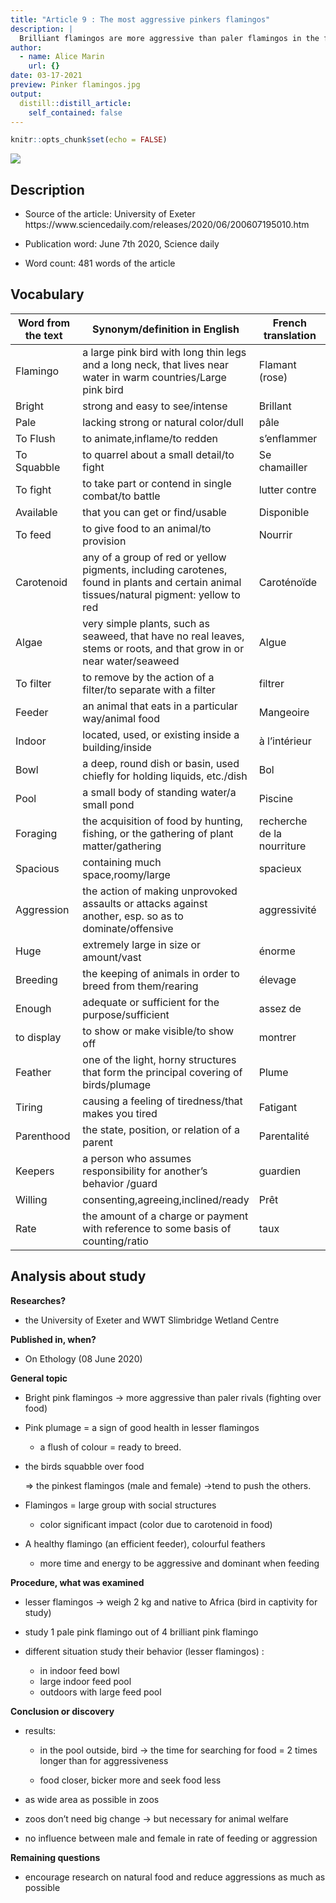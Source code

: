 ```yaml
---
title: "Article 9 : The most aggressive pinkers flamingos"
description: |
  Brilliant flamingos are more aggressive than paler flamingos in the fight for food
author:
  - name: Alice Marin
    url: {}
date: 03-17-2021
preview: Pinker flamingos.jpg
output:
  distill::distill_article:
    self_contained: false
---
```


```r
knitr::opts_chunk$set(echo = FALSE)
```


![](Pinker flamingos.jpg)

## Description

* Source of the article: University of Exeter https://www.sciencedaily.com/releases/2020/06/200607195010.htm

* Publication word: June 7th 2020, Science daily

* Word count: 481 words of the article

## Vocabulary

**Word from the text** | **Synonym/definition in English** | **French translation**
-----------------------|-----------------------------------|---------------------------
Flamingo               | a large pink bird with long thin legs and a long neck, that lives near water in warm countries/Large pink bird | Flamant (rose)
Bright                 | strong and easy to see/intense | Brillant 
Pale                   | lacking strong or natural color/dull | pâle
To Flush               | to animate,inflame/to redden | s'enflammer
To Squabble            | to quarrel about a small detail/to fight | Se chamailler
To fight               | to take part or contend in single combat/to battle | lutter contre
Available              | that you can get or find/usable | Disponible
To feed                | to give food to an animal/to provision | Nourrir
Carotenoid             | any of a group of red or yellow pigments, including carotenes, found in plants and certain animal tissues/natural pigment: yellow to red | Caroténoïde
Algae                  | very simple plants, such as seaweed, that have no real leaves, stems or roots, and that grow in or near water/seaweed | Algue
To filter              | to remove by the action of a filter/to separate with a filter | filtrer
Feeder                 | an animal that eats in a particular way/animal food | Mangeoire
Indoor                 | located, used, or existing inside a building/inside | à l'intérieur
Bowl                   | a deep, round dish or basin, used chiefly for holding liquids, etc./dish | Bol
Pool                   | a small body of standing water/a small pond | Piscine
Foraging               | the acquisition of food by hunting, fishing, or the gathering of plant matter/gathering |recherche de la nourriture
Spacious               | containing much space,roomy/large | spacieux 
Aggression             | the action of making unprovoked assaults or attacks against another, esp. so as to dominate/offensive | aggressivité
Huge                   | extremely large in size or amount/vast | énorme
Breeding               | the keeping of animals in order to breed from them/rearing | élevage
Enough                 | adequate or sufficient for the purpose/sufficient | assez de 
to display             | to show or make visible/to show off | montrer
Feather                | one of the light, horny structures that form the principal covering of birds/plumage | Plume
Tiring                 | causing a feeling of tiredness/that makes you tired | Fatigant
Parenthood             | the state, position, or relation of a parent | Parentalité
Keepers                | a person who assumes responsibility for another's behavior /guard | guardien
Willing                | consenting,agreeing,inclined/ready | Prêt
Rate                   | the amount of a charge or payment with reference to some basis of counting/ratio | taux

## Analysis about study

**Researches?**

  * the University of Exeter and WWT Slimbridge Wetland Centre

**Published in, when?**

  * On Ethology (08 June 2020)

**General topic**

  * Bright pink flamingos -> more aggressive than paler rivals (fighting over food)
  
  * Pink plumage = a sign of good health in lesser flamingos
  
    * a flush of colour = ready to breed.
    
  * the birds squabble over food
    
    => the pinkest flamingos (male and female) ->tend to push the others.
    
  * Flamingos = large group with social structures
  
    * color significant impact (color due to carotenoid in food)
    
  * A healthy flamingo (an efficient feeder), colourful feathers 
    
    * more time and energy to be aggressive and dominant when feeding

**Procedure, what was examined**

  * lesser flamingos -> weigh 2 kg and native to Africa (bird in captivity for study)
  
  * study 1 pale pink flamingo out of 4 brilliant pink flamingo
  
  * different situation study their behavior (lesser flamingos) :
  
    * in indoor feed bowl
    * large indoor feed pool
    * outdoors with large feed pool

**Conclusion or discovery**

  * results: 
  
    * in the pool outside, bird -> the time for searching for food = 2 times longer than for aggressiveness
  
    * food closer, bicker more and seek food less
  
  * as wide area as possible in zoos
  
  * zoos don't need big change -> but necessary for animal welfare
  
  * no influence between male and female in rate of feeding or aggression
  
**Remaining questions**

  * encourage research on natural food and reduce aggressions as much as possible
